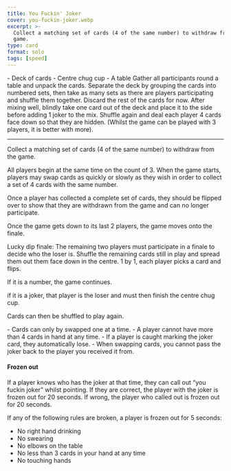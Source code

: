 ```yaml
---
title: You Fuckin' Joker
cover: you-fuckin-joker.webp
excerpt: >-
  Collect a matching set of cards (4 of the same number) to withdraw from the
  game.
type: card
format: solo
tags: [speed]
---
```


<GameHero
  cover="/BeerGoggleGames/images/you-fuckin-joker.webp"
  alt="You Fuckin' Joker"
/>

<GameSection title="Equipment" icon="/BeerGoggleGames/images/liquor.webp">
-   Deck of cards
-   Centre chug cup
-   A table
</GameSection>

<GameSection title="Setup" icon="/BeerGoggleGames/images/settings.webp">
Gather all participants round a table and unpack the cards. Separate the deck by grouping the cards into numbered sets, then take as many sets as there are players participating and shuffle them together. Discard the rest of the cards for now. After mixing well, blindly take one card out of the deck and place it to the side before adding 1 joker to the mix. Shuffle again and deal each player 4 cards face down so that they are hidden. (Whilst the game can be played with 3 players, it is better with more).

* * *
</GameSection>

<GameSection title="Aim of the Game" icon="/BeerGoggleGames/images/target.webp">
<p>Collect a matching set of cards (4 of the same number) to withdraw from the game.</p>
</GameSection>

<GameSection title="How to Play" icon="/BeerGoggleGames/images/question.webp">
All players begin at the same time on the count of 3. When the game starts, players may swap cards as quickly or slowly as they wish in order to collect a set of 4 cards with the same number.

Once a player has collected a complete set of cards, they should be flipped over to show that they are withdrawn from the game and can no longer participate.

Once the game gets down to its last 2 players, the game moves onto the finale.

Lucky dip finale: The remaining two players must participate in a finale to decide who the loser is. Shuffle the remaining cards still in play and spread them out them face down in the centre. 1 by 1, each player picks a card and flips.

If it is a number, the game continues.

if it is a joker, that player is the loser and must then finish the centre chug cup.

Cards can then be shuffled to play again.
</GameSection>

<GameSection title="Rules" icon="/BeerGoggleGames/images/rules.webp">
-   Cards can only by swapped one at a time.
-   A player cannot have more than 4 cards in hand at any time.
-   If a player is caught marking the joker card, they automatically lose.
-   When swapping cards, you cannot pass the joker back to the player you received it from.
</GameSection>

<GameSection title="Special Edition" icon="/BeerGoggleGames/images/special.webp">

<h4>Frozen out</h4>

If a player knows who has the joker at that time, they can call out “you fuckin joker” whilst pointing. If they are correct, the player with the joker is frozen out for 20 seconds. If wrong, the player who called out is frozen out for 20 seconds.

If any of the following rules are broken, a player is frozen out for 5 seconds:

-   No right hand drinking
-   No swearing
-   No elbows on the table
-   No less than 3 cards in your hand at any time
-   No touching hands
</GameSection>

<ShareButtons title="You Fuckin' Joker" />

<FeedbackCard>
</FeedbackCard>

